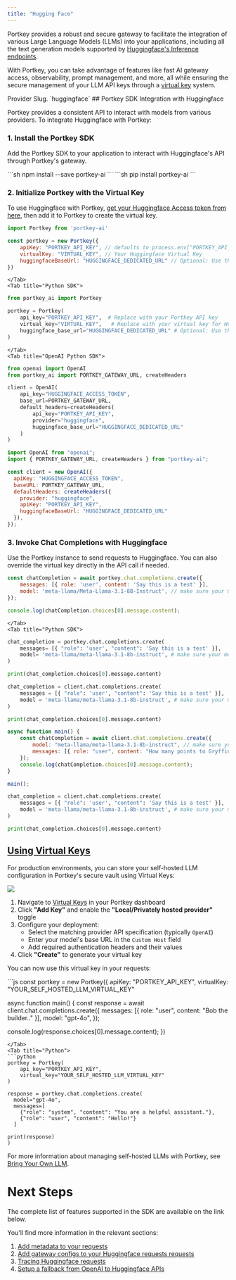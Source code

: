 ```yaml
---
title: "Hugging Face"
---
```


Portkey provides a robust and secure gateway to facilitate the integration of various Large Language Models (LLMs) into your applications, including all the text generation models supported by [Huggingface's Inference endpoints](https://huggingface.co/docs/api-inference/index).

With Portkey, you can take advantage of features like fast AI gateway access, observability, prompt management, and more, all while ensuring the secure management of your LLM API keys through a [virtual key](/product/ai-gateway/virtual-keys) system.

<Note>
Provider Slug. `huggingface`
</Note>
## Portkey SDK Integration with Huggingface

Portkey provides a consistent API to interact with models from various providers. To integrate Huggingface with Portkey:

### 1\. Install the Portkey SDK

Add the Portkey SDK to your application to interact with Huggingface's API through Portkey's gateway.

<Tabs>
    <Tab title="NodeJS">
        ```sh
        npm install --save portkey-ai
        ```
    </Tab>
    <Tab title="Python">
        ```sh
        pip install portkey-ai
        ```
    </Tab>

  </Tabs>




### 2\. Initialize Portkey with the Virtual Key

To use Huggingface with Portkey, [get your Huggingface Access token from here](https://huggingface.co/settings/tokens), then add it to Portkey to create the virtual key.

<Tabs>
    <Tab title="NodeJS SDK">

```js
import Portkey from 'portkey-ai'

const portkey = new Portkey({
    apiKey: "PORTKEY_API_KEY", // defaults to process.env["PORTKEY_API_KEY"]
    virtualKey: "VIRTUAL_KEY", // Your Huggingface Virtual Key
    huggingfaceBaseUrl: "HUGGINGFACE_DEDICATED_URL" // Optional: Use this if you have a dedicated server hosted on Huggingface
})
```
    </Tab>
    <Tab title="Python SDK">

```py
from portkey_ai import Portkey

portkey = Portkey(
    api_key="PORTKEY_API_KEY",  # Replace with your Portkey API key
    virtual_key="VIRTUAL_KEY",   # Replace with your virtual key for Huggingface
    huggingface_base_url="HUGGINGFACE_DEDICATED_URL" # Optional: Use this if you have a dedicated server hosted on Huggingface
)
```

    </Tab>
    <Tab title="OpenAI Python SDK">
```py
from openai import OpenAI
from portkey_ai import PORTKEY_GATEWAY_URL, createHeaders

client = OpenAI(
    api_key="HUGGINGFACE_ACCESS_TOKEN",
    base_url=PORTKEY_GATEWAY_URL,
    default_headers=createHeaders(
        api_key="PORTKEY_API_KEY",
        provider="huggingface",
        huggingface_base_url="HUGGINGFACE_DEDICATED_URL"
    )
)
```

  </Tab>
  <Tab title="OpenAI Node SDK">

  ```js
  import OpenAI from "openai";
  import { PORTKEY_GATEWAY_URL, createHeaders } from "portkey-ai";

  const client = new OpenAI({
    apiKey: "HUGGINGFACE_ACCESS_TOKEN",
    baseURL: PORTKEY_GATEWAY_URL,
    defaultHeaders: createHeaders({
      provider: "huggingface",
      apiKey: "PORTKEY_API_KEY",
      huggingfaceBaseUrl: "HUGGINGFACE_DEDICATED_URL"
    }),
  });
  ```
  </Tab>
  </Tabs>



### **3\. Invoke Chat Completions with** Huggingface

Use the Portkey instance to send requests to Huggingface. You can also override the virtual key directly in the API call if needed.

<Tabs>
    <Tab title="NodeJS SDK">

```js
const chatCompletion = await portkey.chat.completions.create({
    messages: [{ role: 'user', content: 'Say this is a test' }],
    model: 'meta-llama/Meta-Llama-3.1-8B-Instruct', // make sure your model is hot
});

console.log(chatCompletion.choices[0].message.content);
```
    </Tab>
    <Tab title="Python SDK">
```py
chat_completion = portkey.chat.completions.create(
    messages= [{ "role": 'user', "content": 'Say this is a test' }],
    model= 'meta-llama/meta-llama-3.1-8b-instruct', # make sure your model is hot
)

print(chat_completion.choices[0].message.content)
```
  </Tab>
  <Tab title="OpenAI Python SDK">

```py
chat_completion = client.chat.completions.create(
    messages = [{ "role": 'user', "content": 'Say this is a test' }],
    model = 'meta-llama/meta-llama-3.1-8b-instruct', # make sure your model is hot
)

print(chat_completion.choices[0].message.content)
```
  </Tab>

  <Tab title="OpenAI Node SDK">

```js
async function main() {
    const chatCompletion = await client.chat.completions.create({
        model: "meta-llama/meta-llama-3.1-8b-instruct", // make sure your model is hot
        messages: [{ role: "user", content: "How many points to Gryffindor?" }],
    });
    console.log(chatCompletion.choices[0].message.content);
}

main();
```
</Tab>
<Tab title="OpenAI Python SDK">

```py
chat_completion = client.chat.completions.create(
    messages = [{ "role": 'user', "content": 'Say this is a test' }],
    model = 'meta-llama/meta-llama-3.1-8b-instruct', # make sure your model is hot
)

print(chat_completion.choices[0].message.content)
```
</Tab>

  </Tabs>


## [Using Virtual Keys](https://app.portkey.ai/virtual-keys)

For production environments, you can store your self-hosted LLM configuration in Portkey's secure vault using Virtual Keys:

<Frame>
  <img src="/images/private-llm.png"/>
</Frame>

1. Navigate to [Virtual Keys](https://app.portkey.ai/virtual-keys) in your Portkey dashboard
2. Click **"Add Key"** and enable the **"Local/Privately hosted provider"** toggle
3. Configure your deployment:
   - Select the matching provider API specification (typically `OpenAI`)
   - Enter your model's base URL in the `Custom Host` field
   - Add required authentication headers and their values
4. Click **"Create"** to generate your virtual key

You can now use this virtual key in your requests:

<Tabs>
  <Tab title="NodeJS">
  ```js
  const portkey = new Portkey({
      apiKey: "PORTKEY_API_KEY",
      virtualKey: "YOUR_SELF_HOSTED_LLM_VIRTUAL_KEY"

  async function main() {
    const response = await client.chat.completions.create({
      messages: [{ role: "user", content: "Bob the builder.." }],
      model: "gpt-4o",
    });

  console.log(response.choices[0].message.content);
  })
  ```
  </Tab>
  <Tab title="Python">
  ```python
  portkey = Portkey(
      api_key="PORTKEY_API_KEY",
      virtual_key="YOUR_SELF_HOSTED_LLM_VIRTUAL_KEY"
  )

  response = portkey.chat.completions.create(
    model="gpt-4o",
    messages=[
      {"role": "system", "content": "You are a helpful assistant."},
      {"role": "user", "content": "Hello!"}
    ]

  print(response)
  )
  ```
  </Tab>
</Tabs>

For more information about managing self-hosted LLMs with Portkey, see [Bring Your Own LLM](/integrations/llms/byollm).




# Next Steps

The complete list of features supported in the SDK are available on the link below.
<Card title="SDK" href="/api-reference/portkey-sdk-client">
</Card>

You'll find more information in the relevant sections:

1. [Add metadata to your requests](/product/observability/metadata)
2. [Add gateway configs to your Huggingface requests](/product/ai-gateway/configs)[ requests](/product/ai-gateway/configs)
3. [Tracing Huggingface requests](/product/observability/traces)
4. [Setup a fallback from OpenAI to Huggingface APIs](/product/ai-gateway/fallbacks)
